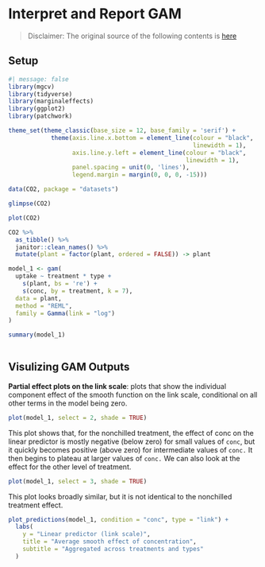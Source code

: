 # Interpret and Report GAM

> Disclaimer: The original source of the following contents is [here](https://ecogambler.netlify.app/blog/interpreting-gams/)

## Setup

```r
#| message: false
library(mgcv)            
library(tidyverse)       
library(marginaleffects) 
library(ggplot2)
library(patchwork) 
```


```r
theme_set(theme_classic(base_size = 12, base_family = 'serif') +
            theme(axis.line.x.bottom = element_line(colour = "black",
                                                    linewidth = 1),
                  axis.line.y.left = element_line(colour = "black",
                                                  linewidth = 1),
                  panel.spacing = unit(0, 'lines'),
                  legend.margin = margin(0, 0, 0, -15)))
```

```r
data(CO2, package = "datasets")
```

```r
glimpse(CO2)
```

```r
plot(CO2)
```


```r
CO2 %>% 
  as_tibble() %>% 
  janitor::clean_names() %>% 
  mutate(plant = factor(plant, ordered = FALSE)) -> plant
```


```r
model_1 <- gam(
  uptake ~ treatment * type + 
    s(plant, bs = 're') +
    s(conc, by = treatment, k = 7),
  data = plant,
  method = "REML",
  family = Gamma(link = "log")
)

summary(model_1)
  
```

## Visulizing GAM Outputs

**Partial effect plots on the link scale**: plots that show the individual component effect of the smooth function on the link scale, conditional on all other terms in the model being zero.

```r
plot(model_1, select = 2, shade = TRUE)
```

This plot shows that, for the nonchilled treatment, the effect of conc on the linear predictor is mostly negative (below zero) for small values of `conc`, but it quickly becomes positive (above zero) for intermediate values of `conc.` It then begins to plateau at larger values of `conc.` We can also look at the effect for the other level of treatment.

```r
plot(model_1, select = 3, shade = TRUE)
```

This plot looks broadly similar, but it is not identical to the nonchilled treatment effect.


```r
plot_predictions(model_1, condition = "conc", type = "link") +
  labs(
    y = "Linear predictor (link scale)",
    title = "Average smooth effect of concentration",
    subtitle = "Aggregated across treatments and types"
  )
```


